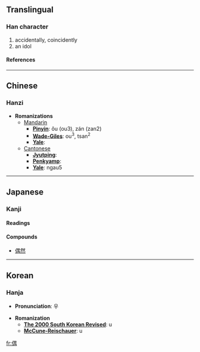 ==Translingual==
===Han character===
{{Han char|rad=人|as=09|sn=11|four=2622<sub>7</sub>|canj=人田中月 (OWLB)}}
# accidentally, coincidently
# an idol
====References====
{{Han ref|kx=0112.010|dkj=00899|dj=0238.090|hdz=10190.030|uh=5076|ud=20598|bh=B0B8|bd=45240}}
----

==Chinese==
===Hanzi===


* '''Romanizations'''
** [[Mandarin]]
*** '''[[Pinyin]]''': ǒu (ou3), zán (zan2)
*** '''[[Wade-Giles]]''': ou<sup>3</sup>, tsan<sup>2</sup>
*** '''[[Yale]]''': 
**[[Cantonese]]
***'''[[Jyutping]]''':
***'''[[Penkyamp]]''': 
***'''[[Yale]]''': ngau5


----
==Japanese==
===Kanji===
{{ja-kanji|grade=c|rs=人09}}
====Readings====
{{ja-readings|on=[[ぐう]] (gū), [[ごう]] (gō)|kun=[[たぐい]] (tagui), [[たまたま]] (tamatama)}}
====Compounds====
{{top4}}
*[[偶然]]
{{mid4}}
{{mid4}}
{{mid4}}
{{bottom}}
----

==Korean==
===Hanja===

* '''Pronunciation''': 우

* '''Romanization'''
** '''[[The 2000 South Korean Revised Romanization|The 2000 South Korean Revised]]''': u
** '''[[McCune-Reischauer]]''': u


[[fr:偶]]